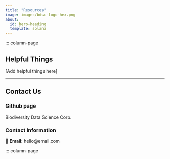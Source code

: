 ```yaml
---
title: "Resources"
image: images/bdsc-logo-hex.png
about:
  id: hero-heading
  template: solana
---
```


::: column-page

## Helpful Things

\[Add helpful things here\]

------------------------------------------------------------------------

## Contact Us

### Github page

Biodiversity Data Science Corp.

### Contact Information

📧 **Email:** hello\@email.com

::: column-page
